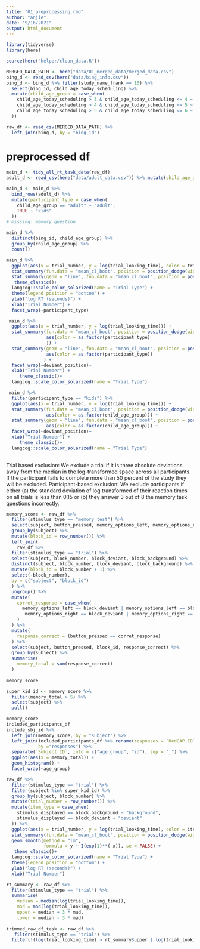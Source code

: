 ```yaml
---
title: "01_preprocessing.rmd"
author: "anjie"
date: "9/16/2021"
output: html_document
---
```


```r
library(tidyverse)
library(here)

source(here("helper/clean_data.R"))

MERGED_DATA_PATH <- here("data/01_merged_data/merged_data.csv")
bing_d <- read_csv(here("data/bing_info.csv"))
bing_d <- bing_d %>% filter(study_name_frank == 16) %>% 
  select(bing_id, child_age_today_scheduling) %>% 
  mutate(child_age_group = case_when(
    child_age_today_scheduling > 3 & child_age_today_scheduling <= 4 ~ "3", 
    child_age_today_scheduling > 4 & child_age_today_scheduling <= 5 ~ "4",
    child_age_today_scheduling > 5 & child_age_today_scheduling <= 6 ~ "5",
  )) 

raw_df <- read_csv(MERGED_DATA_PATH) %>% 
  left_join(bing_d, by = "bing_id")

```



# preprocessed df 

```r

main_d <- tidy_all_rt_task_data(raw_df)
adult_d <- read_csv(here("data/adult_data.csv")) %>% mutate(child_age_group = "adult")

main_d <- main_d %>% 
  bind_rows(adult_d) %>% 
  mutate(participant_type = case_when(
    child_age_group == "adult" ~ "adult", 
    TRUE ~ "kids"
  ))
# missing: memory question
```

```r
main_d %>% 
  distinct(bing_id, child_age_group) %>% 
  group_by(child_age_group) %>% 
  count()
```

```r
main_d %>% 
  ggplot(aes(x = trial_number, y = log(trial_looking_time), color = trial_type)) +
  stat_summary(fun.data = "mean_cl_boot", position = position_dodge(width = .2)) + 
  stat_summary(geom = "line", fun.data = "mean_cl_boot", position = position_dodge(width = .2)) + 
   theme_classic()+
  langcog::scale_color_solarized(name = "Trial Type") + 
  theme(legend.position = "bottom") + 
  ylab("log RT (seconds)") + 
  xlab("Trial Number") + 
  facet_wrap(~participant_type)
```


```r

 main_d %>% 
  ggplot(aes(x = trial_number, y = log(trial_looking_time))) +
  stat_summary(fun.data = "mean_cl_boot", position = position_dodge(width = .2),
               aes(color = as.factor(participant_type)
               )) + 
  stat_summary(geom = "line", fun.data = "mean_cl_boot", position = position_dodge(width = .2),
               aes(color = as.factor(participant_type))
              ) + 
  facet_wrap(~deviant_position)+  
  xlab("Trial Number") + 
     theme_classic()+
  langcog::scale_color_solarized(name = "Trial Type") 
```


```r
 
 main_d %>% 
  filter(participant_type == "kids") %>% 
  ggplot(aes(x = trial_number, y = log(trial_looking_time))) +
  stat_summary(fun.data = "mean_cl_boot", position = position_dodge(width = .2), 
               aes(color = as.factor(child_age_group))) + 
  stat_summary(geom = "line", fun.data = "mean_cl_boot", position = position_dodge(width = .2), 
               aes(color = as.factor(child_age_group))) + 
  facet_wrap(~deviant_position)+  
  xlab("Trial Number") + 
     theme_classic()+
  langcog::scale_color_solarized(name = "Trial Type") 
 
```




Trial based exclusion:
We exclude a trial if it is three absolute deviations away from the median in the log-transformed space across all participants. If the participant fails to complete more than 50 percent of the study they will be excluded.
Participant-based exclusion:
We exclude participants if either (a) the standard deviation of log transformed of their reaction times on all trials is less than 0.15 or (b) they answer 3 out of 8 the memory task questions incorrectly.

```r


memory_score <- raw_df %>% 
  filter(stimulus_type == "memory_test") %>% 
  select(subject, button_pressed, memory_options_left, memory_options_right) %>% 
  group_by(subject) %>% 
  mutate(block_id = row_number()) %>% 
  left_join(
    raw_df %>% 
  filter(stimulus_type == "trial") %>% 
  select(subject, block_number, block_deviant, block_background) %>% 
  distinct(subject, block_number, block_deviant, block_background) %>% 
  mutate(block_id = block_number + 1) %>% 
  select(-block_number), 
  by = c("subject", "block_id")
  ) %>% 
  ungroup() %>% 
  mutate(
    corret_response = case_when(
      memory_options_left == block_deviant | memory_options_left == block_background ~ 0, 
       memory_options_right == block_deviant | memory_options_right == block_background ~ 1
    )
  ) %>% 
  mutate(
    response_correct = (button_pressed == corret_response)
  ) %>% 
  select(subject, button_pressed, block_id, response_correct) %>% 
  group_by(subject) %>% 
  summarise(
    memory_total = sum(response_correct)
  )
  
memory_score

super_kid_id <- memory_score %>% 
  filter(memory_total > 5) %>% 
  select(subject) %>% 
  pull()
```

```r
memory_score 
included_participants_df
include_sbj_id %>% 
  left_join(memory_score, by = "subject") %>% 
  left_join(included_participants_df %>% rename(responses = `RedCAP ID`), 
            by ="responses") %>% 
  separate(`Subject ID`, into = c("age_group", "id"), sep = "_") %>% 
  ggplot(aes(x = memory_total)) + 
  geom_histogram() + 
  facet_wrap(~age_group)
```


```r
raw_df %>% 
  filter(stimulus_type == "trial") %>% 
  filter(subject %in% super_kid_id) %>% 
  group_by(subject, block_number) %>% 
  mutate(trial_number = row_number()) %>% 
  mutate(item_type = case_when(
    stimulus_displayed == block_background ~ "background", 
    stimulus_displayed == block_deviant ~ "deviant"
  )) %>% 
  ggplot(aes(x = trial_number, y = log(trial_looking_time), color = item_type)) +
  stat_summary(fun.data = "mean_cl_boot", position = position_dodge(width = .2)) + 
  geom_smooth(method = "lm", 
              formula = y ~ I(exp(1)**(-x)), se = FALSE) + 
   theme_classic()+
  langcog::scale_color_solarized(name = "Trial Type") + 
  theme(legend.position = "bottom") + 
  ylab("log RT (seconds)") + 
  xlab("Trial Number")
```



```r
rt_summary <- raw_df %>% 
  filter(stimulus_type == "trial") %>% 
  summarise(
    median = median(log(trial_looking_time)),
    mad = mad(log(trial_looking_time)), 
    upper = median + 3 * mad, 
    lower = median - 3 * mad)
  
trimmed_raw_df_task <- raw_df %>% 
   filter(stimulus_type == "trial") %>% 
  filter(!(log(trial_looking_time) > rt_summary$upper | log(trial_looking_time) < rt_summary$lower))
```

